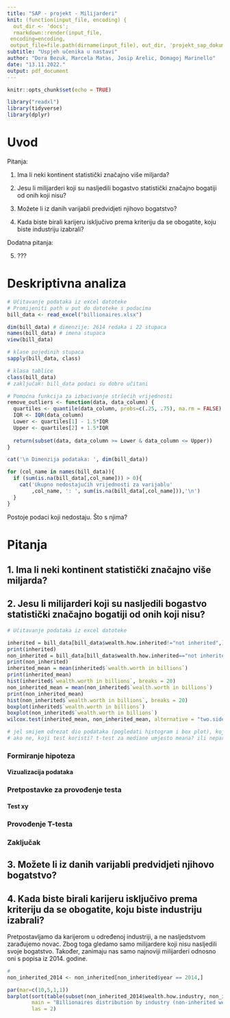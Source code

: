 ```yaml
---
title: "SAP - projekt - Milijarderi"
knit: (function(input_file, encoding) {
  out_dir <- 'docs';
  rmarkdown::render(input_file,
 encoding=encoding,
 output_file=file.path(dirname(input_file), out_dir, 'projekt_sap_dokumentacija.pdf'))})
subtitle: "Uspjeh učenika u nastavi"
author: "Dora Bezuk, Marcela Matas, Josip Arelic, Domagoj Marinello"
date: "13.11.2022."
output: pdf_document
---
```


```r
knitr::opts_chunk$set(echo = TRUE)
```
```r
library("readxl")
library(tidyverse)
library(dplyr)
```

# Uvod

Pitanja:

1. Ima li neki kontinent statistički značajno više miljarda?

2. Jesu li milijarderi koji su nasljedili bogastvo statistički značajno bogatiji od onih koji nisu?

3. Možete li iz danih varijabli predvidjeti njihovo bogatstvo?

4. Kada biste birali karijeru isključivo prema kriteriju da se obogatite, koju biste industriju izabrali?

Dodatna pitanja:

5. ???



# Deskriptivna analiza

```r
# Učitavanje podataka iz excel datoteke
# Promijeniti path u put do datoteke s podacima
bill_data <- read_excel("billionaires.xlsx")
```

```r
dim(bill_data) # dimenzije: 2614 redaka i 22 stupaca
names(bill_data) # imena stupaca
view(bill_data)

# klase pojedinih stupaca
sapply(bill_data, class)

# klasa tablice
class(bill_data) 
# zaključak: bill_data podaci su dobro učitani
```

```r
# Pomoćna funkcija za izbacivanje stršećih vrijednosti
remove_outliers <- function(data, data_column) {
  quartiles <- quantile(data_column, probs=c(.25, .75), na.rm = FALSE)
  IQR <- IQR(data_column)
  Lower <- quartiles[1] - 1.5*IQR
  Upper <- quartiles[2] + 1.5*IQR 
  
  return(subset(data, data_column >= Lower & data_column <= Upper))
}

cat('\n Dimenzija podataka: ', dim(bill_data))
```



```r
for (col_name in names(bill_data)){
  if (sum(is.na(bill_data[,col_name])) > 0){
    cat('Ukupno nedostajućih vrijednosti za varijablu'
        ,col_name, ': ', sum(is.na(bill_data[,col_name])),'\n')
  }
}

```


Postoje podaci koji nedostaju. Što s njima?


# Pitanja

## 1. Ima li neki kontinent statistički značajno više miljarda?


## 2. Jesu li milijarderi koji su nasljedili bogastvo statistički značajno bogatiji od onih koji nisu?

```r
# Učitavanje podataka iz excel datoteke

inherited = bill_data[bill_data$wealth.how.inherited!="not inherited",]
print(inherited)
non_inherited = bill_data[bill_data$wealth.how.inherited=="not inherited",]
print(non_inherited)
inherited_mean = mean(inherited$`wealth.worth in billions`)
print(inherited_mean)
hist(inherited$`wealth.worth in billions`, breaks = 20)
non_inherited_mean = mean(non_inherited$`wealth.worth in billions`)
print(non_inherited_mean)
hist(non_inherited$`wealth.worth in billions`, breaks = 20)
boxplot(inherited$`wealth.worth in billions`)
boxplot(non_inherited$`wealth.worth in billions`)
wilcox.test(inherited_mean, non_inherited_mean, alternative = "two.sided")

# jel smijem odrezat dio podataka (pogledati histogram i box plot), koji dio? 
# ako ne, koji test koristi? t-test za mediane umjesto meana? ili neparametarski test? kao sto je wilcoxon?
```

### Formiranje hipoteza

#### Vizualizacija podataka

### Pretpostavke za provođenje testa

#### Test xy

### Provođenje T-testa

### Zaključak



## 3. Možete li iz danih varijabli predvidjeti njihovo bogatstvo?


## 4. Kada biste birali karijeru isključivo prema kriteriju da se obogatite, koju biste industriju izabrali?

Pretpostavljamo da karijerom u određenoj industriji, a ne nasljedstvom zarađujemo novac. Zbog toga gledamo samo milijardere koji nisu nasljedili svoje bogatstvo.
Također, zanimaju nas samo najnoviji milijarderi odnosno oni s popisa iz 2014. godine. 

```r
#
non_inherited_2014 <- non_inherited[non_inherited$year == 2014,]

par(mar=c(10,5,1,1))
barplot(sort(table(subset(non_inherited_2014$wealth.how.industry, non_inherited_2014$wealth.how.industry != "0")), decreasing = TRUE),
        main = "Billionaires distribution by industry (non-inherited wealth)",
        las = 2)
```

